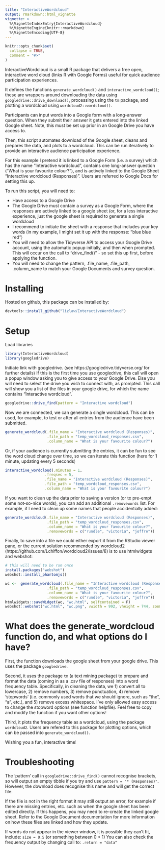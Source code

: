 ```yaml
---
title: "InteractiveWordcloud"
output: rmarkdown::html_vignette
vignette: >
  %\VignetteIndexEntry{InteractiveWordcloud}
  %\VignetteEngine{knitr::rmarkdown}
  %\VignetteEncoding{UTF-8}
---
```


```r
knitr::opts_chunk$set(
  collapse = TRUE,
  comment = "#>"
)
```

InteractiveWordcloud is a small R package that delivers a free open, interactive word cloud (links R with Google Forms) useful for quick audience participation experiences.

It defines the functions `generate_wordcloud()` and `interactive_wordcloud()`; these are wrappers around downloading the data using `googledrive::drive_download()`, processing using the `tm` package, and plotting a wordcloud using `wordcloud2::wordcloud()`.

Participants can input words into a Google form with a long-answer question. When they submit their answer it gets entered into the linked Google sheet. Note, this must be set up prior in an Google Drive you have access to.

Then, this script automates download of the Google sheet, cleans and prepares the data, and plots to a wordcloud. This can be run iteratively to provide an interactive audience participation experience.

For this example I pretend it is linked to a Google Form (i.e. a survey) which has the name "Interactive wordcloud", contains one long-answer question ("What is your favourite colour?"), and is actively linked to the Google Sheet "Interactive wordcloud (Responses)". Users are referred to Google Docs for setting this up.

To run this script, you will need to:

* Have access to a Google Drive
* The Google Drive must contain a survey as a Google Form, where the responses are actively linked to a google sheet (or, for a less interactive experience, just the google sheet is required to generate a single wordcloud
* I recommend to initiate the sheet with a response that includes your key words (in my example, I might set it up with the response: "blue blue red")
* You will need to allow the Tidyverse API to access your Google Drive account, using the automatic popup initially, and then when prompted. This will occur on the call to "drive_find()" - so set this up first, before applying the function.
* You will need to change the pattern, .file_name, .file_path, .column_name to match your Google Documents and survey question.

# Installing
Hosted on github, this package can be installed by:
```r
devtools::install_github("lizlaw/InteractiveWordcloud")
```

# Setup 
Load libraries
```r
library(InteractiveWordcloud)
library(googledrive)  
```

Initiate link with googledrive. (see https://googledrive.tidyverse.org/ for further details)
If this is the first time you use googledrive, this call will open a popup window asking you to give access to your Google Drive. Else you will need to select the drive you wish to connect with, as prompted.
This call will show you a list of the files in your google drive, for which the name contains "Interactive wordcloud".
```r
googledrive::drive_find(pattern = "Interactive wordcloud")
```

Now we are connected, we can generate a single wordcloud. This can be used, for example, to test or after all entries from the audience have been submitted.
```r
generate_wordcloud(.file_name = "Interactive wordcloud (Responses)",
                   .file_path = "temp_wordcloud_responses.csv",
                   .column_name = "What is your favourite colour?")
```

Or, if your audience is currently submitting the entries, it can be fun to see the word cloud change over time, so we can iterate this function (here for 1 minute, updating every 5 seconds)

```r
interactive_wordcloud(.minutes = 1, 
                  .freqsec = 5, 
                  .file_name = "Interactive wordcloud (Responses)",
                  .file_path = "temp_wordcloud_responses.csv",
                  .column_name = "What is your favourite colour?")
```

If you want to clean up the data prior to saving a version (or to pre-empt some not-so-nice words), you can add an additional `.removewords` list. For example, if I need to clean up some names that people accidentially added:

```r
generate_wordcloud(.file_name = "Interactive wordcloud (Responses)",
                   .file_path = "temp_wordcloud_responses.csv",
                   .column_name = "What is your favourite colour?",
                   .removewords = c("rundle", "victoria", "joffre"))
```

Finally, to save into a file we could either export it from the RStudio viewer pane, or the current solution recommended by wordcloud2 (https://github.com/Lchiffon/wordcloud2/issues/8) is to use htmlwidgets and webshot:

```r

# this will need to be run once
install.packages("webshot")
webshot::install_phantomjs()

wc <-  generate_wordcloud(.file_name = "Interactive wordcloud (Responses)",
                   .file_path = "temp_wordcloud_responses.csv",
                   .column_name = "What is your favourite colour?",
                   .removewords = c("rundle", "victoria", "joffre"))
htmlwidgets::saveWidget(wc, "wc.html", selfcontained = F)
webshot::webshot("wc.html", "wc.png", vwidth = 992, vheight = 744, zoom = 2, delay = 10)
```


# What does the generate_wordcloud function do, and what options do I have? 

First, the function downloads the google sheet from your google drive. This uses the package `googledrive`.

Second, it uses the package `tm` (a text mining package) to prepare and format the data (coming in as a .csv file of responses) into a word frequency table. Specifically, in cleaning the data, we 1) convert all to lowercase, 2) remove numbers, 3) remove punctuation, 4) remove 'stopwords' (i.e. commonly used words that we should ignore, such as “the”, “a”, etc.), and 5) remove excess whitespace. I've only allowed easy access to change the stopword options (see function helpfile). Feel free to copy and modify the function if you want other options! 

Third, it plots the frequency table as a wordcloud, using the package `wordcloud2`. Users are refered to this package for plotting options, which can be passed into `generate_wordcloud()`.

Wishing you a fun, interactive time! 

# Troubleshooting

The 'pattern' call in `googledrive::drive_find()` cannot recognise brackets, so will output an empty tibble if you try and use `pattern = "* (Responses)"`. However, the download does recognise this name and will get the correct file. 

If the file is not in the right format it may still output an error, for example if there are missing entries, etc. such as when the google sheet has been edited directly. If this happens, you may need to re-create the linked google sheet. Refer to the Google Document documentation for more information on how these files are linked and how they update.

If words do not appear in the viewer window, it is possible they can't fit, include: `size = 0.5` (or something between 0 < 1)
You can also check the frequency output by changing call to: `.return = "data"`
